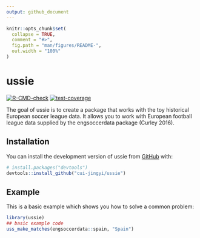 ```yaml
---
output: github_document
---
```


<!-- README.md is generated from README.Rmd. Please edit that file -->

```r
knitr::opts_chunk$set(
  collapse = TRUE,
  comment = "#>",
  fig.path = "man/figures/README-",
  out.width = "100%"
)
```

# ussie

<!-- badges: start -->
[![R-CMD-check](https://github.com/cui-jingyi/ussie/actions/workflows/R-CMD-check.yaml/badge.svg)](https://github.com/cui-jingyi/ussie/actions/workflows/R-CMD-check.yaml)
[![test-coverage](https://github.com/cui-jingyi/ussie/actions/workflows/test-coverage.yaml/badge.svg)](https://github.com/cui-jingyi/ussie/actions/workflows/test-coverage.yaml)
<!-- badges: end -->

The goal of ussie is to create a package that works with the toy historical European soccer league data.
It allows you to work with European football league data supplied by the engsoccerdata package (Curley 2016).

## Installation

You can install the development version of ussie from [GitHub](https://github.com/) with:

``` r
# install.packages("devtools")
devtools::install_github("cui-jingyi/ussie")
```

## Example

This is a basic example which shows you how to solve a common problem:

```r
library(ussie)
## basic example code
uss_make_matches(engsoccerdata::spain, "Spain")
```


